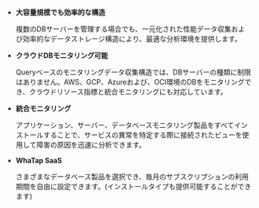 - **大容量規模でも効率的な構造**

  複数のDBサーバーを管理する場合でも、一元化された性能データ収集および効率的なデータストレージ構造により、最適な分析環境を提供します。

- **クラウドDBモニタリング可能**

  Queryベースのモニタリングデータ収集構造では、DBサーバーの種類に制限はありません。AWS、GCP、Azureおよび、OCI環境のDBをモニタリングでき、クラウドリソース指標と統合モニタリングにも対応しています。

- **統合モニタリング**

  アプリケーション、サーバー、データベースモニタリング製品をすべてインストールすることで、サービスの異常を特定する際に接続されたビューを使用して障害の原因を迅速に分析できます。

- **WhaTap SaaS**

  さまざまなデータベース製品を選択でき、毎月のサブスクリプションの利用期間を自由に設定できます。(インストールタイプも提供可能することができます)
